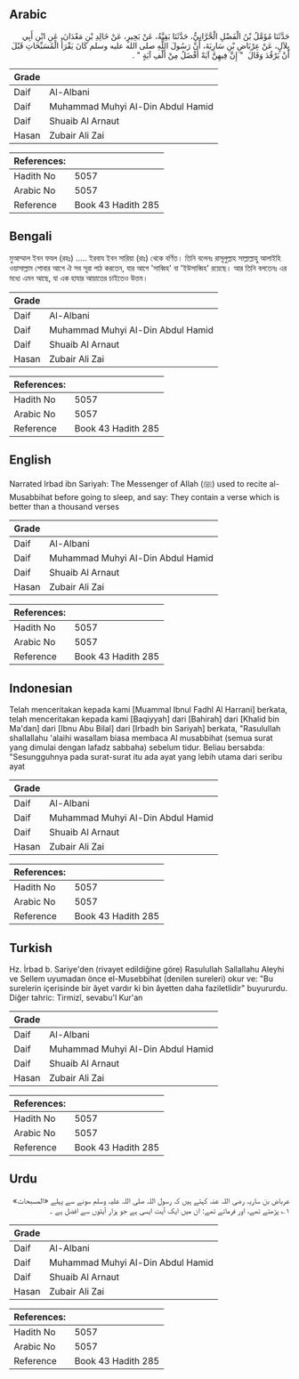 ## Arabic


<div dir="rtl" lang="ar" style={{fontSize:'larger',backgroundColor:'#f8f9fa',padding:20}}>
حَدَّثَنَا مُؤَمَّلُ بْنُ الْفَضْلِ الْحَّرَّانِيُّ، حَدَّثَنَا بَقِيَّةُ، عَنْ بَحِيرٍ، عَنْ خَالِدِ بْنِ مَعْدَانَ، عَنِ ابْنِ أَبِي بِلاَلٍ، عَنْ عِرْبَاضِ بْنِ سَارِيَةَ، أَنَّ رَسُولَ اللَّهِ صلى الله عليه وسلم كَانَ يَقْرَأُ الْمُسَبِّحَاتِ قَبْلَ أَنْ يَرْقُدَ وَقَالَ ‏ "‏ إِنَّ فِيهِنَّ آيَةً أَفْضَلُ مِنْ أَلْفِ آيَةٍ ‏"‏ ‏.‏
</div>
<div style={{backgroundColor:'#f8f9fa',padding:20, marginBottom: 10}}><table> <thead> <tr> <th>Grade</th> <th></th> </tr> </thead> <tbody> <tr><td>Daif</td><td>Al-Albani</td></tr><tr><td>Daif</td><td>Muhammad Muhyi Al-Din Abdul Hamid</td></tr><tr><td>Daif</td><td>Shuaib Al Arnaut</td></tr><tr><td>Hasan</td><td>Zubair Ali Zai</td></tr></tbody></table><table> <thead> <tr> <th>References:</th> <th></th> </tr> </thead> <tbody><tr><td>Hadith No</td><td>5057</td></tr><tr><td>Arabic No</td><td>5057</td></tr><tr><td>Reference</td><td>Book 43 Hadith 285</td></tr></tbody></table></div>

## Bengali


<div dir="ltr" lang="bn" style={{fontSize:'larger',backgroundColor:'#f8f9fa',padding:20}}>
মুআম্মাল ইবন ফযল (রহঃ) ..... ইরবায ইবন সারিয়া (রাঃ) থেকে বর্ণিত। তিনি বলেনঃ রাসূলুল্লাহ সাল্লাল্লাহু আলাইহি ওয়াসাল্লাম শোবার আগে ঐ সব সূরা পাঠ করতেন, যার আগে 'সাব্বিহ' বা 'ইউসাব্বিহ' রয়েছে। আর তিনি বলতেনঃ এর মধ্যে এমন আছে, যা এক হাযার আয়াতের চাইতেও উত্তম।
</div>
<div style={{backgroundColor:'#f8f9fa',padding:20, marginBottom: 10}}><table> <thead> <tr> <th>Grade</th> <th></th> </tr> </thead> <tbody> <tr><td>Daif</td><td>Al-Albani</td></tr><tr><td>Daif</td><td>Muhammad Muhyi Al-Din Abdul Hamid</td></tr><tr><td>Daif</td><td>Shuaib Al Arnaut</td></tr><tr><td>Hasan</td><td>Zubair Ali Zai</td></tr></tbody></table><table> <thead> <tr> <th>References:</th> <th></th> </tr> </thead> <tbody><tr><td>Hadith No</td><td>5057</td></tr><tr><td>Arabic No</td><td>5057</td></tr><tr><td>Reference</td><td>Book 43 Hadith 285</td></tr></tbody></table></div>

## English


<div dir="ltr" lang="en" style={{fontSize:'larger',backgroundColor:'#f8f9fa',padding:20}}>
Narrated Irbad ibn Sariyah: The Messenger of Allah (ﷺ) used to recite al-Musabbihat before going to sleep, and say: They contain a verse which is better than a thousand verses
</div>
<div style={{backgroundColor:'#f8f9fa',padding:20, marginBottom: 10}}><table> <thead> <tr> <th>Grade</th> <th></th> </tr> </thead> <tbody> <tr><td>Daif</td><td>Al-Albani</td></tr><tr><td>Daif</td><td>Muhammad Muhyi Al-Din Abdul Hamid</td></tr><tr><td>Daif</td><td>Shuaib Al Arnaut</td></tr><tr><td>Hasan</td><td>Zubair Ali Zai</td></tr></tbody></table><table> <thead> <tr> <th>References:</th> <th></th> </tr> </thead> <tbody><tr><td>Hadith No</td><td>5057</td></tr><tr><td>Arabic No</td><td>5057</td></tr><tr><td>Reference</td><td>Book 43 Hadith 285</td></tr></tbody></table></div>

## Indonesian


<div dir="ltr" lang="id" style={{fontSize:'larger',backgroundColor:'#f8f9fa',padding:20}}>
Telah menceritakan kepada kami [Muammal Ibnul Fadhl Al Harrani] berkata, telah menceritakan kepada kami [Baqiyyah] dari [Bahirah] dari [Khalid bin Ma'dan] dari [Ibnu Abu Bilal] dari [Irbadh bin Sariyah] berkata, "Rasulullah shallallahu 'alaihi wasallam biasa membaca Al musabbihat (semua surat yang dimulai dengan lafadz sabbaha) sebelum tidur. Beliau bersabda: "Sesungguhnya pada surat-surat itu ada ayat yang lebih utama dari seribu ayat
</div>
<div style={{backgroundColor:'#f8f9fa',padding:20, marginBottom: 10}}><table> <thead> <tr> <th>Grade</th> <th></th> </tr> </thead> <tbody> <tr><td>Daif</td><td>Al-Albani</td></tr><tr><td>Daif</td><td>Muhammad Muhyi Al-Din Abdul Hamid</td></tr><tr><td>Daif</td><td>Shuaib Al Arnaut</td></tr><tr><td>Hasan</td><td>Zubair Ali Zai</td></tr></tbody></table><table> <thead> <tr> <th>References:</th> <th></th> </tr> </thead> <tbody><tr><td>Hadith No</td><td>5057</td></tr><tr><td>Arabic No</td><td>5057</td></tr><tr><td>Reference</td><td>Book 43 Hadith 285</td></tr></tbody></table></div>

## Turkish


<div dir="ltr" lang="tr" style={{fontSize:'larger',backgroundColor:'#f8f9fa',padding:20}}>
Hz. İrbad b. Sariye'den (rivayet edildiğine göre) Rasulullah Sallallahu Aleyhi ve Sellem uyumadan önce el-Musebbihat (denilen sureleri) okur ve: "Bu surelerin içerisinde bir âyet vardır ki bin âyetten daha faziletlidir" buyururdu. Diğer tahric: Tirmizî, sevabu'l Kur'an
</div>
<div style={{backgroundColor:'#f8f9fa',padding:20, marginBottom: 10}}><table> <thead> <tr> <th>Grade</th> <th></th> </tr> </thead> <tbody> <tr><td>Daif</td><td>Al-Albani</td></tr><tr><td>Daif</td><td>Muhammad Muhyi Al-Din Abdul Hamid</td></tr><tr><td>Daif</td><td>Shuaib Al Arnaut</td></tr><tr><td>Hasan</td><td>Zubair Ali Zai</td></tr></tbody></table><table> <thead> <tr> <th>References:</th> <th></th> </tr> </thead> <tbody><tr><td>Hadith No</td><td>5057</td></tr><tr><td>Arabic No</td><td>5057</td></tr><tr><td>Reference</td><td>Book 43 Hadith 285</td></tr></tbody></table></div>

## Urdu


<div dir="rtl" lang="ur" style={{fontSize:'larger',backgroundColor:'#f8f9fa',padding:20}}>
عرباض بن ساریہ رضی اللہ عنہ کہتے ہیں کہ رسول اللہ صلی اللہ علیہ وسلم سونے سے پہلے «المسبحات» ۱؎ پڑھتے تھے، اور فرماتے تھے: ان میں ایک آیت ایسی ہے جو ہزار آیتوں سے افضل ہے ۔
</div>
<div style={{backgroundColor:'#f8f9fa',padding:20, marginBottom: 10}}><table> <thead> <tr> <th>Grade</th> <th></th> </tr> </thead> <tbody> <tr><td>Daif</td><td>Al-Albani</td></tr><tr><td>Daif</td><td>Muhammad Muhyi Al-Din Abdul Hamid</td></tr><tr><td>Daif</td><td>Shuaib Al Arnaut</td></tr><tr><td>Hasan</td><td>Zubair Ali Zai</td></tr></tbody></table><table> <thead> <tr> <th>References:</th> <th></th> </tr> </thead> <tbody><tr><td>Hadith No</td><td>5057</td></tr><tr><td>Arabic No</td><td>5057</td></tr><tr><td>Reference</td><td>Book 43 Hadith 285</td></tr></tbody></table></div>
